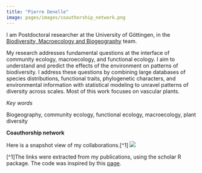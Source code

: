 ```yaml
---
title: "Pierre Denelle"
image: pages/images/coauthorship_network.png
---
```


I am Postdoctoral researcher at the University of Göttingen, in the [Biodiversity, Macroecology and Biogeography](https://www.uni-goettingen.de/en/128741.html) team.

My research addresses fundamental questions at the interface of community ecology, macroecology, and functional ecology. I aim to understand and predict the effects of the environment on patterns of biodiversity. I address these questions by combining large databases of species distributions, functional traits, phylogenetic characters, and environmental information with statistical modeling to unravel patterns of diversity across scales. Most of this work focuses on vascular plants.

*Key words*

Biogeography, community ecology, functional ecology, macroecology, plant diversity

**Coauthorship network**

Here is a snapshot view of my collaborations.[^1]
![](pages/images/coauthorship_network.png)

[^1]The links were extracted from my publications, using the scholar R package. The code was inspired by this [page](https://datalab.ucdavis.edu/2019/08/27/creating-co-author-networks-in-r/).
